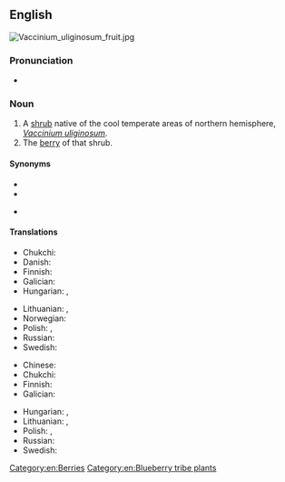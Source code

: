 ==English==
[[File:Vaccinium_uliginosum_fruit.jpg|thumb|right]]
{{wikipedia|Vaccinium uliginosum}}
{{wikispecies|Vaccinium uliginosum}}

===Pronunciation===
* {{IPA|en|/bɒɡ ˈbɪlb(ə)ɹɪ/}}

===Noun===
{{en-noun}}

# A [[shrub]] native of the cool temperate areas of northern hemisphere, ''[[Vaccinium uliginosum]]''.
# The [[berry]] of that shrub.

====Synonyms====
* {{l|en|bog blueberry}}
* {{l|en|northern bilberry}}
* {{l|en|western blueberry}} {{qualifier|US}}

====Translations====
{{trans-top|shrub}}
* Chukchi: {{t|ckt|ԓенԓыԓгын|tr=ḷenḷyḷgyn}}
* Danish: {{t|da|mose-bølle}}
* Finnish: {{t+|fi|juolukka}}
* Galician: {{t+|gl|arandeira negra|f}}
* Hungarian: {{t|hu|hamvas áfonya}}, {{t|hu|mocsári áfonya}}
{{trans-mid}}
* Lithuanian: {{t|lt|vaivoras|m}}, {{t|lt|girtuoklė|f}}
* Norwegian: {{t|no|blokkebær|n}}
* Polish: {{t+|pl|łochynia|f}}, {{t+|pl|borówka bagienna|f}}
* Russian: {{t+|ru|голуби́ка|f}}
* Swedish: {{t+|sv|odon|n}}
{{trans-bottom}}

{{trans-top|berry}}
* Chinese: {{t|zh|𣛭柿|tr=[[dūshì]]|sc=Hani}}
* Chukchi: {{t|ckt|ԓенԓыԓгын|tr=ḷenḷyḷgyn}}
* Finnish: {{t+|fi|juolukka}}
* Galician: {{t+|gl|arando negro|m}}
{{trans-mid}}
* Hungarian: {{t|hu|hamvas áfonya}}, {{t|hu|mocsári áfonya}}
* Lithuanian: {{t|lt|vaivoras|m}}, {{t|lt|girtuoklė|f}}
* Polish: {{t+|pl|łochynia|f}}, {{t+|pl|borówka bagienna|f}}
* Russian: {{t+|ru|голуби́ка|f}}
* Swedish: {{t+|sv|odon|n}}
{{trans-bottom}}

[[Category:en:Berries]]
[[Category:en:Blueberry tribe plants]]